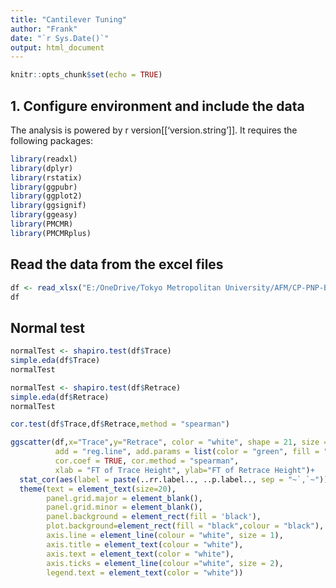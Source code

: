 ```yaml
---
title: "Cantilever Tuning"
author: "Frank"
date: "`r Sys.Date()`"
output: html_document
---
```


```r
knitr::opts_chunk$set(echo = TRUE)
```

## 1. Configure environment and include the data

The analysis is powered by r version[['version.string']]. It requires the following packages:

```r
library(readxl)
library(dplyr)
library(rstatix)
library(ggpubr)
library(ggplot2)
library(ggsignif)
library(ggeasy)
library(PMCMR)
library(PMCMRplus)
```

## Read the data from the excel files

```r
df <- read_xlsx("E:/OneDrive/Tokyo Metropolitan University/AFM/CP-PNP-BSG-A5 Tuning.xlsx",sheet = 1)
df
```

## Normal test

```r
normalTest <- shapiro.test(df$Trace)
simple.eda(df$Trace)
normalTest
```

```r
normalTest <- shapiro.test(df$Retrace)
simple.eda(df$Retrace)
normalTest
```
```r
cor.test(df$Trace,df$Retrace,method = "spearman")
```
```r
ggscatter(df,x="Trace",y="Retrace", color = "white", shape = 21, size = 5,
          add = "reg.line", add.params = list(color = "green", fill = "lightgray", size = 2), conf.int = TRUE, 
          cor.coef = TRUE, cor.method = "spearman",
          xlab = "FT of Trace Height", ylab="FT of Retrace Height")+
  stat_cor(aes(label = paste(..rr.label.., ..p.label.., sep = "~`,`~")), show.legend = FALSE, size=8, color = "green")+
  theme(text = element_text(size=20),
        panel.grid.major = element_blank(),
        panel.grid.minor = element_blank(),
        panel.background = element_rect(fill = 'black'),
        plot.background=element_rect(fill = "black",colour = "black"),
        axis.line = element_line(colour = "white", size = 1),
        axis.title = element_text(colour = "white"),
        axis.text = element_text(color = "white"),
        axis.ticks = element_line(colour ="white", size = 2),
        legend.text = element_text(color = "white"))
```

